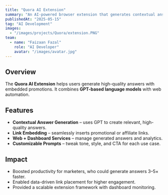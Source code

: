 ```yaml
---
title: "Quora AI Extension"
summary: "An AI-powered browser extension that generates contextual answers with embedded promotional links."
publishedAt: "2025-05-15"
tag: "AI Development"
images:
  - "/images/projects/Quora/extension.PNG"
team:
  - name: "Faizaan Fazal"
    role: "AI Developer"
    avatar: "/images/avatar.jpg"
---
```


## Overview

The **Quora AI Extension** helps users generate high-quality answers with embedded promotions. It combines **GPT-based language models** with web automation.

## Features

- **Contextual Answer Generation** – uses GPT to create relevant, high-quality answers.  
- **Link Embedding** – seamlessly inserts promotional or affiliate links.  
- **Web + Dashboard Services** – manage generated answers and analytics.  
- **Customizable Prompts** – tweak tone, style, and CTA for each use case.  

## Impact

- Boosted productivity for marketers, who could generate answers 3–5× faster.  
- Enabled data-driven link placement for higher engagement.  
- Provided a scalable extension framework with dashboard monitoring.
